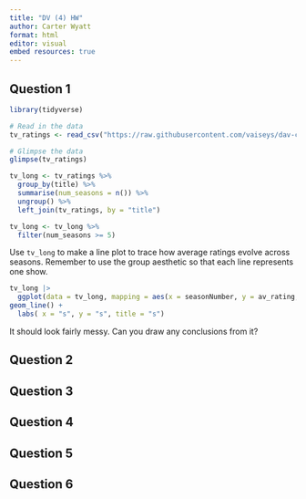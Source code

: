 ```yaml
---
title: "DV (4) HW"
author: Carter Wyatt
format: html
editor: visual
embed resources: true
---
```


## Question 1

```r
library(tidyverse)

# Read in the data 
tv_ratings <- read_csv("https://raw.githubusercontent.com/vaiseys/dav-course/main/Data/tv_ratings.csv")

# Glimpse the data 
glimpse(tv_ratings)
```

```r
tv_long <- tv_ratings %>% 
  group_by(title) %>% 
  summarise(num_seasons = n()) %>% 
  ungroup() %>% 
  left_join(tv_ratings, by = "title") 

tv_long <- tv_long %>% 
  filter(num_seasons >= 5)
```

Use `tv_long` to make a line plot to trace how average ratings evolve across seasons. Remember to use the group aesthetic so that each line represents one show.

```r
tv_long |>
  ggplot(data = tv_long, mapping = aes(x = seasonNumber, y = av_rating, group = title)) + 
geom_line() +
  labs( x = "s", y = "s", title = "s")
```

It should look fairly messy. Can you draw any conclusions from it?

## Question 2

## Question 3

## Question 4

## Question 5

## Question 6
